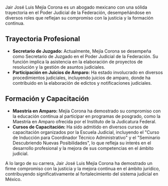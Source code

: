 Jair José Luis Mejía Corona es un abogado mexicano con una sólida trayectoria en el Poder Judicial de la Federación, desempeñándose en diversos roles que reflejan su compromiso con la justicia y la formación continua.

## Trayectoria Profesional

- **Secretario de Juzgado:** Actualmente, Mejía Corona se desempeña como Secretario de Juzgado en el Poder Judicial de la Federación. Su función implica la asistencia en la elaboración de proyectos de resolución y la gestión de asuntos judiciales.
- **Participación en Juicios de Amparo:** Ha estado involucrado en diversos procedimientos judiciales, incluyendo juicios de amparo, donde ha contribuido en la elaboración de edictos y notificaciones judiciales.

## Formación y Capacitación

- **Maestría en Amparo:** Mejía Corona ha demostrado su compromiso con la educación continua al participar en programas de posgrado, como la Maestría en Amparo ofrecida por el Instituto de la Judicatura Federal.
- **Cursos de Capacitación:** Ha sido admitido en diversos cursos de capacitación organizados por la Escuela Judicial, incluyendo el "Curso de Inducción para Coordinador Técnico Administrativo" y el "Seminario Descubriendo Nuevas Posibilidades", lo que refleja su interés en el desarrollo profesional y la mejora de sus competencias en el ámbito judicial.

A lo largo de su carrera, Jair José Luis Mejía Corona ha demostrado un firme compromiso con la justicia y la mejora continua en el ámbito jurídico, contribuyendo significativamente al fortalecimiento del sistema judicial en México.
